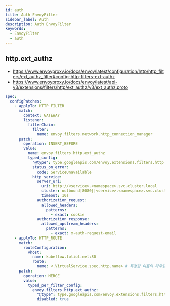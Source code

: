 ```yaml
---
id: auth
title: Auth EnvoyFilter
sidebar_label: Auth
description: Auth EnvoyFilter
keywords:
  - EnvoyFilter
  - auth
---
```


## http.ext_authz

- https://www.envoyproxy.io/docs/envoy/latest/configuration/http/http_filters/ext_authz_filter#config-http-filters-ext-authz
- https://www.envoyproxy.io/docs/envoy/latest/api-v3/extensions/filters/http/ext_authz/v3/ext_authz.proto

```yaml
spec:
  configPatches:
    - applyTo: HTTP_FILTER
      match:
        context: GATEWAY
        listener:
          filterChain:
            filter:
              name: envoy.filters.network.http_connection_manager
      patch:
        operation: INSERT_BEFORE
        value:
          name: envoy.filters.http.ext_authz
          typed_config:
            "@type": type.googleapis.com/envoy.extensions.filters.http.ext_authz.v3.ExtAuthz
            status_on_error:
              code: ServiceUnavailable
            http_service:
              server_uri:
                uri: http://<service>.<namespace>.svc.cluster.local
                cluster: outbound|8080||<service>.<namespace>.svc.cluster.local
                timeout: 10s
              authorization_request:
                allowed_headers:
                  patterns:
                    - exact: cookie
              authorization_response:
                allowed_upstream_headers:
                  patterns:
                    - exact: x-auth-request-email
    - applyTo: HTTP_ROUTE
      match:
        routeConfiguration:
          vhost:
            name: kubeflow.loliot.net:80
            route:
              name: <.VirtualService.spec.http.name> # 특정한 이름의 라우팅에 대해 적용
      patch:
        operation: MERGE
        value:
          typed_per_filter_config:
            envoy.filters.http.ext_authz:
              "@type": type.googleapis.com/envoy.extensions.filters.http.ext_authz.v3.ExtAuthzPerRoute
              disabled: true
```
